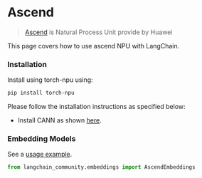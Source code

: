 # Ascend

>[Ascend](https://https://www.hiascend.com/) is Natural Process Unit provide by Huawei

This page covers how to use ascend NPU with LangChain.

### Installation

Install using torch-npu using:

```bash
pip install torch-npu
```

Please follow the installation instructions as specified below:
* Install CANN as shown [here](https://www.hiascend.com/document/detail/zh/canncommercial/700/quickstart/quickstart/quickstart_18_0002.html).

### Embedding Models

See a [usage example](/docs/integrations/text_embedding/ascend).

```python
from langchain_community.embeddings import AscendEmbeddings
```
